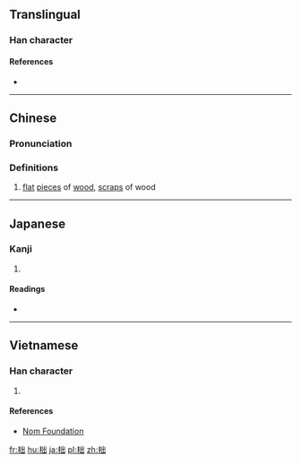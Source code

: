 ==Translingual==

===Han character===
{{Han char|rn=75|rad=木|as=05|sn=9|four=42972|canj=DUU|ids=⿰木出}}

====References====
* {{Han ref|kx=0520.210|dkj=14657|dj=0908.160|hdz=21190.040|uh=67EE|ud=26606|bh=CF4F|bd=53071}}

----

==Chinese==
{{zh-forms}}

===Pronunciation===
{{zh-pron
|m=duò
|c=deot1
|mc=y
|oc=y
|ma=
|cat=n
}}

===Definitions===
# [[flat]] [[piece]]s of [[wood]], [[scrap]]s of wood

----

==Japanese==

===Kanji===
{{ja-kanji|grade=|rs=木05}}

# {{defn|lang=ja|sort=木05}}

====Readings====
* {{ja-readings|on=[[とつ]] (totsu), [[じゅつ]] (jutsu), [[だつ]] (datsu)|kun=[[きりはし]] (kirihashi)}}

----

==Vietnamese==

===Han character===
{{vi-readings|rs=木05|hanviet=đốt}}

# {{defn|lang=vi|sort=木05}}

====References====
* [http://nomfoundation.org/common/nom_details.php?codepoint=67ee Nom Foundation]

[[fr:柮]]
[[hu:柮]]
[[ja:柮]]
[[pl:柮]]
[[zh:柮]]